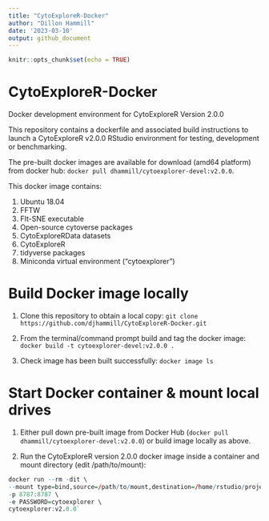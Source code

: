 ```yaml
---
title: "CytoExploreR-Docker"
author: "Dillon Hammill"
date: '2023-03-10'
output: github_document
---
```


```r
knitr::opts_chunk$set(echo = TRUE)
```

# CytoExploreR-Docker

Docker development environment for CytoExploreR Version 2.0.0

This repository contains a dockerfile and associated build instructions to launch a CytoExploreR v2.0.0 RStudio environment for testing, development or benchmarking.

The pre-built docker images are available for download (amd64 platform) from docker hub: `docker pull dhammill/cytoexplorer-devel:v2.0.0`.

This docker image contains: 

1. Ubuntu 18.04 
2. FFTW 
3. FIt-SNE executable 
4. Open-source cytoverse packages 
5. CytoExploreRData datasets 
6. CytoExploreR 
7. tidyverse packages 
8. Miniconda virtual environment ("cytoexplorer")

# Build Docker image locally

1.  Clone this repository to obtain a local copy: `git clone https://github.com/djhammill/CytoExploreR-Docker.git`

2.  From the terminal/command prompt build and tag the docker image: `docker build -t cytoexplorer-devel:v2.0.0 .`

3.  Check image has been built successfully: `docker image ls`

# Start Docker container & mount local drives

1.  Either pull down pre-built image from Docker Hub (`docker pull dhammill/cytoexplorer-devel:v2.0.0`) or build image locally as above.

2.  Run the CytoExploreR version 2.0.0 docker image inside a container and mount directory (edit /path/to/mount): 
```r
docker run --rm -dit \  
--mount type=bind,source=/path/to/mount,destination=/home/rstudio/project \
-p 8787:8787 \
-e PASSWORD=cytoexplorer \
cytoexplorer:v2.0.0`
```
